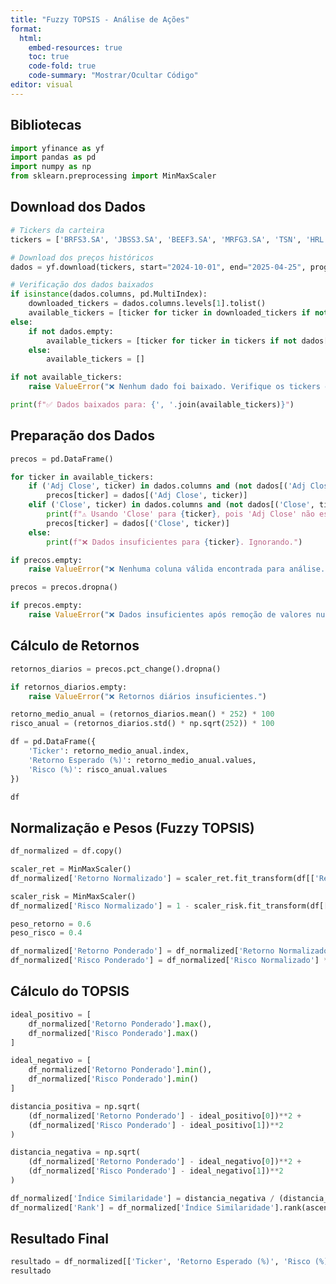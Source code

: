 ```yaml
---
title: "Fuzzy TOPSIS - Análise de Ações"
format:
  html:
    embed-resources: true
    toc: true
    code-fold: true
    code-summary: "Mostrar/Ocultar Código"
editor: visual
---
```


## Bibliotecas

```python
import yfinance as yf
import pandas as pd
import numpy as np
from sklearn.preprocessing import MinMaxScaler
```

## Download dos Dados

```python
# Tickers da carteira
tickers = ['BRFS3.SA', 'JBSS3.SA', 'BEEF3.SA', 'MRFG3.SA', 'TSN', 'HRL', 'GIS']

# Download dos preços históricos
dados = yf.download(tickers, start="2024-10-01", end="2025-04-25", progress=False)

# Verificação dos dados baixados
if isinstance(dados.columns, pd.MultiIndex):
    downloaded_tickers = dados.columns.levels[1].tolist()
    available_tickers = [ticker for ticker in downloaded_tickers if not dados[('Close', ticker)].isnull().all()]
else:
    if not dados.empty:
        available_tickers = [ticker for ticker in tickers if not dados[ticker].isnull().all()]
    else:
        available_tickers = []

if not available_tickers:
    raise ValueError("❌ Nenhum dado foi baixado. Verifique os tickers e o período.")

print(f"✅ Dados baixados para: {', '.join(available_tickers)}")
```

## Preparação dos Dados

```python
precos = pd.DataFrame()

for ticker in available_tickers:
    if ('Adj Close', ticker) in dados.columns and (not dados[('Adj Close', ticker)].isnull().all()):
        precos[ticker] = dados[('Adj Close', ticker)]
    elif ('Close', ticker) in dados.columns and (not dados[('Close', ticker)].isnull().all()):
        print(f"⚠️ Usando 'Close' para {ticker}, pois 'Adj Close' não está disponível.")
        precos[ticker] = dados[('Close', ticker)]
    else:
        print(f"❌ Dados insuficientes para {ticker}. Ignorando.")

if precos.empty:
    raise ValueError("❌ Nenhuma coluna válida encontrada para análise.")

precos = precos.dropna()

if precos.empty:
    raise ValueError("❌ Dados insuficientes após remoção de valores nulos.")
```

## Cálculo de Retornos

```python
retornos_diarios = precos.pct_change().dropna()

if retornos_diarios.empty:
    raise ValueError("❌ Retornos diários insuficientes.")

retorno_medio_anual = (retornos_diarios.mean() * 252) * 100
risco_anual = (retornos_diarios.std() * np.sqrt(252)) * 100

df = pd.DataFrame({
    'Ticker': retorno_medio_anual.index,
    'Retorno Esperado (%)': retorno_medio_anual.values,
    'Risco (%)': risco_anual.values
})

df
```

## Normalização e Pesos (Fuzzy TOPSIS)

```python
df_normalized = df.copy()

scaler_ret = MinMaxScaler()
df_normalized['Retorno Normalizado'] = scaler_ret.fit_transform(df[['Retorno Esperado (%)']])

scaler_risk = MinMaxScaler()
df_normalized['Risco Normalizado'] = 1 - scaler_risk.fit_transform(df[['Risco (%)']])

peso_retorno = 0.6
peso_risco = 0.4

df_normalized['Retorno Ponderado'] = df_normalized['Retorno Normalizado'] * peso_retorno
df_normalized['Risco Ponderado'] = df_normalized['Risco Normalizado'] * peso_risco
```

## Cálculo do TOPSIS

```python
ideal_positivo = [
    df_normalized['Retorno Ponderado'].max(),
    df_normalized['Risco Ponderado'].max()
]

ideal_negativo = [
    df_normalized['Retorno Ponderado'].min(),
    df_normalized['Risco Ponderado'].min()
]

distancia_positiva = np.sqrt(
    (df_normalized['Retorno Ponderado'] - ideal_positivo[0])**2 +
    (df_normalized['Risco Ponderado'] - ideal_positivo[1])**2
)

distancia_negativa = np.sqrt(
    (df_normalized['Retorno Ponderado'] - ideal_negativo[0])**2 +
    (df_normalized['Risco Ponderado'] - ideal_negativo[1])**2
)

df_normalized['Índice Similaridade'] = distancia_negativa / (distancia_positiva + distancia_negativa)
df_normalized['Rank'] = df_normalized['Índice Similaridade'].rank(ascending=False)
```

## Resultado Final

```python
resultado = df_normalized[['Ticker', 'Retorno Esperado (%)', 'Risco (%)', 'Índice Similaridade', 'Rank']].sort_values(by='Rank')
resultado
```
